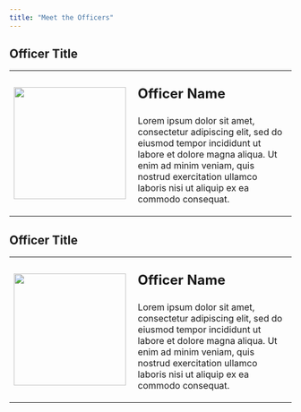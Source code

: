 ```yaml
---
title: "Meet the Officers"
---
```


<!--First Officer-->

:::{.callout-note collapse="false"}
## Officer Title
<table>
  <tr>
    <td style = "padding-right: 10pt">
      <img src = "../Images/Profiles/placeholder.png" width = 200>
    </td>
    <td>
      <p style = "font-size:24px"><b>Officer Name</b></p>
      <p>
        Lorem ipsum dolor sit amet, consectetur adipiscing elit, sed do eiusmod tempor
        incididunt ut labore et dolore magna aliqua. Ut enim ad minim veniam, quis nostrud
        exercitation ullamco laboris nisi ut aliquip ex ea commodo consequat.      
      </p>
    </td>
  </tr>
</table>
:::


<!--Second Officer-->

:::{.callout-note collapse="false"}
## Officer Title
<table>
  <tr>
    <td style = "padding-right: 10pt">
      <img src = "../Images/Profiles/placeholder.png" width = 200>
    </td>
    <td>
      <p style = "font-size:24px"><b>Officer Name</b></p>
      <p>
        Lorem ipsum dolor sit amet, consectetur adipiscing elit, sed do eiusmod tempor
        incididunt ut labore et dolore magna aliqua. Ut enim ad minim veniam, quis nostrud
        exercitation ullamco laboris nisi ut aliquip ex ea commodo consequat.      
      </p>
    </td>
  </tr>
</table>
:::

